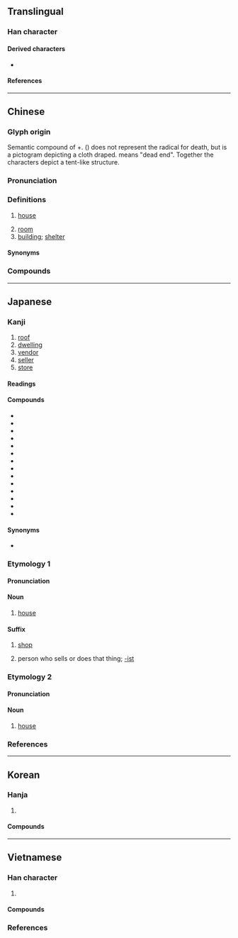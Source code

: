 {{character info}}
==Translingual==
{{stroke order|strokes=9}}

===Han character===
{{Han char|rn=44|rad=尸|as=06|sn=9|four=77214|canj=SMIG|ids=⿸尸至}}

====Derived characters====
* {{l|mul|[[偓]], [[喔]], [[𡎔]], [[媉]], [[𫶉]], [[幄]], [[握]], [[渥]], [[腛]], [[楃]], [[𤌆]], [[𥟽]], [[䌂]], [[𧎜]], [[䠎]], [[𫒷]], [[齷]]([[龌]]), [[剭]], [[𨜘]], [[𪃮]]([[𬸟]]), [[𮐂]], [[箼]], [[𨵱]], [[𩄌]]}}

====References====
{{Han ref|kx=0301.190|dkj=07684|dj=0598.110|hdz=20972.010|uh=5C4B}}

----

==Chinese==
{{zh-forms}}

===Glyph origin===
{{Han etym}}
Semantic compound of {{m|zh|尸}}+{{m|zh|至}}. ({{lang|zh|尸}}) does not represent the radical for death, but is a pictogram depicting a cloth draped. {{lang|zh|至}} means "dead end". Together the characters depict a tent-like structure.

===Pronunciation===
{{zh-pron
|m=wū
|m-s=
|c=uk1
|c-t=
|g=
|h=pfs=vuk;gd=vug5
|j=
|mb=ŭ
|md=ók
|mn=ok
|mn-t=og4
|w=4oq
|x=
|mc=y
|oc=y
|ma=Zh-wū.oga
|cat=n
}}

===Definitions===
{{zh-hanzi}}

# [[house]] {{zh-mw|c:間}}
#: {{zh-x|全 屋 冇 窗|there is not a single window in the entire '''house'''|C}}
# [[room]]
# [[building]]; [[shelter]]

====Synonyms====
{{zh-dial|房子}}
{{zh-dial|房間}}

===Compounds===
{{zh-der|屋子|屋企|上屋|不愧屋漏|不落屋|世界屋脊|二屋裡|仰屋|仰屋竊歎|仰屋興嘆|仰屋著書|住屋|僦屋|內堂屋|冰屋|湯屋|危屋|古屋|吉屋|名古屋|同屋|啤酒屋|因樹為屋|回屋|土屋|土階茅屋|守屋|堂屋|場屋|夏屋|大屋|夾層屋|密屋|屋上建瓴|屋上架屋|屋上瞻烏|屋下架屋|屋下蓋屋|屋內|屋外|屋主|屋大維|屋宇|屋宜|屋山|屋廬|屋梁|屋漏|屋烏推愛|屋瓦|屋社|屋簷|屋翼|屋脊|屋裡|屋裡人|屋裡的|屋除|屋鋪|屋頂|屋頂花園|席屋|平屋|建屋|建瓴高屋|愛屋及烏|成屋|房屋|房屋稅|扶堂屋|披屋|拉腳屋|新屋|暖屋|書屋|木屋|本屋|東屋|板屋|棚屋|樣品屋|正屋|比屋|比屋可封|比屋而封|比屋而誅|法拍屋|活動房屋|海屋添籌|海屋籌添|海砂屋|潤屋|潤屋潤身|燕雀處屋|版屋|牽蘿補屋|狗屋|瓦屋|生棟覆屋|疊床架屋|發屋求狸|白屋|白屋人家|白屋寒門|矮牆淺屋|石版屋|破屋|破屋壞垣|磚屋|租屋|空屋|空屋率|穿房過屋|窮閻漏屋|網路茶屋|線上書屋|縮屋稱貞|群屋|花屋|茅屋|茶屋|草屋|華屋|華屋丘墟|華屋山丘|落月屋梁|葺屋|蓬屋生輝|蔀屋|藥屋|薄田朽屋|裡屋|賃屋|購屋|重屋|金屋|金屋藏嬌|鋪屋|鍵屋|隔屋攛椽|雪屋|預售屋|高屋建瓴|髮屋|鬼屋|魚屋|鹽屋|黃屋車|黃金屋|黑屋子|萬屋|質屋|屋根|問屋|納屋|肉屋|床屋|宿屋|長屋|屋上|靴屋|母屋|箔屋|屋烏|篝屋|鳥屋|蚊屋|店屋|排屋|入母屋|碓屋|蓋屋|靈屋|花屋脊|老屋基|石屋頭|碾屋|頭屋|搬屋:bun1 uk1;Cantonese}}

{{zh-cat|Elementary}}

----

==Japanese==

===Kanji===
{{ja-kanji|grade=3|rs=尸06}}

# [[roof]]
# [[dwelling]]
# [[vendor]]
# [[seller]]
# [[store]]

====Readings====
{{ja-readings
|goon=おく<をく
|kanon=おく<をく
|kun=や-, た
}}

====Compounds====
{{der-top|Compounds}}
* {{ja-r|居%酒%屋|い%ざか%や|Japanese [[bar]], Japanese [[pub]]}}
* {{ja-r|屋%宇|おく%う|[[house]]}}
* {{ja-r|屋%烏|おく%う|[[crow]] perching on a [[roof]]}}
* {{ja-r|屋%上|おく%じょう|[[rooftop]]}}
* {{ja-r|家%屋|か%おく|[[house]], [[dwelling]]}}
* {{ja-r|篝%屋|かがり%や|[[guardhouse]] during the Kamakura period}}
* {{ja-r|紀%伊%國%屋|き%の%くに%や|[[w:Books_Kinokuniya|Kinokuniya]]}}
* {{ja-r|名%古%屋|^な%ご%や}}
* {{ja-r|パン屋|パンや|[[bakery]]}}
* {{ja-r|本%屋|ほん%や|[[bookshop]]}}
* {{ja-r|松%屋|まつ%や|[[department store]]}}
* {{ja-r|部%屋|へ%や|[[room]] (of a house or hotel), [[chamber]], [[apartment]], [[flat]]}}
* {{ja-r|牢%屋|ろう%や|[[prison]]}}
* {{ja-r|小屋|こや|[[cottage]], [[hut]], [[cabin]], [[shed]]}}
{{der-bottom}}

====Synonyms====
* {{ja-r|家|いえ}}

===Etymology 1===
{{ja-kanjitab|や|yomi=k}}

====Pronunciation====
{{ja-pron|yomi=k|や|acc=1|acc_ref=DJR,NHK}}

====Noun====
{{ja-noun|や}}

# [[house]]

====Suffix====
{{ja-pos|suffix|や}}

# [[shop]]
#: {{ja-usex-inline|[[パン屋]]|パンや|bakery}}
# person who sells or does that thing; [[-ist]]
#: {{ja-usex-inline|[[パン屋]]|パンや|baker}}
#: {{ja-usex-inline|[[パン屋]]さん|パンや-さん|baker}}

===Etymology 2===
{{ja-kanjitab|おく|yomi=o}}

====Pronunciation====
{{ja-pron|yomi=o|おく|acc=1|acc_ref=DJR,NHK}}

====Noun====
{{ja-noun|おく|hhira=をく}}

# [[house]]

===References===
<references/>

{{topics|ja|Buildings|sort=や'}}

----

==Korean==

===Hanja===
{{ko-hanja/new|집|옥}}

# {{hanja form of|옥|[[house]]}}

====Compounds====
{{der3|ko
|{{ko-l|옥상|屋上}}
}}

----

==Vietnamese==

===Han character===
{{vi-readings|rs=尸06
|hanviet=ốc-tdcndg;tdcntd;gdhn;bonet
|phienthiet=烏谷 ô cốc
|nom=ốc-tdcndg;tdcntd;bonet;taberd, óc-tdcndg;tdcntd, ọc-gdhn;btcn, nóc-tdcndg
}}

# {{han tu form of|ốc|[[house]]}}

====Compounds====
{{der3|vi
|{{vi-l|房屋|phòng ốc}}
}}

===References===
<references/>